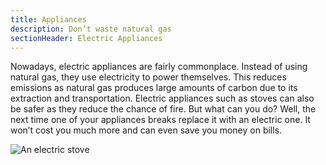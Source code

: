 ```yaml
---
title: Appliances
description: Don’t waste natural gas
sectionHeader: Electric Appliances
---
```


Nowadays, electric appliances are fairly commonplace.
Instead of using natural gas, they use electricity to power themselves.
This reduces emissions as natural gas produces large amounts of carbon due to its extraction and transportation.
Electric appliances such as stoves can also be safer as they reduce the chance of fire.
But what can you do?
Well, the next time one of your appliances breaks replace it with an electric one.
It won’t cost you much more and can even save you money on bills.

![An electric stove](/images/appliances.avif)
